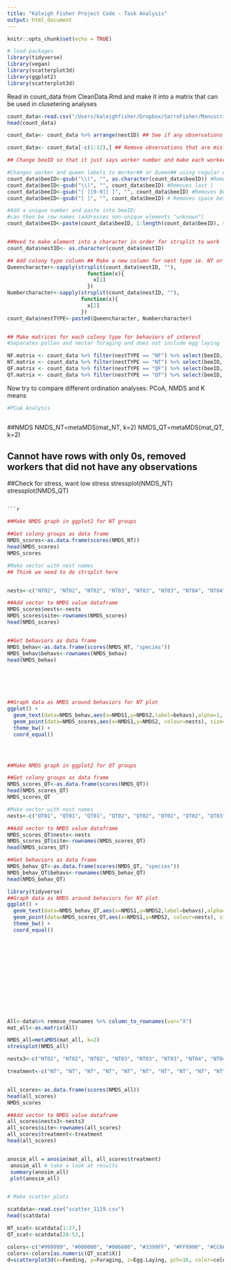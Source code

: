 ```yaml
---
title: "Kaleigh Fisher Project Code - Task Analysis"
output: html_document
---
```


```r
knitr::opts_chunk$set(echo = TRUE)
```

```r
# load packages 
library(tidyverse)
library(vegan)
library(scatterplot3d)
library(ggplot2)
library(scatterplot3d)

```

Read in count_data from CleanData.Rmd and make it into a matrix that can be used in clusetering analyses 
```r
count_data<-read.csv("/Users/kaleighfisher/Dropbox/SarroFisher/Manuscript_analyses/count_data.csv")
head(count_data)

count_data<- count_data %>% arrange(nestID) ## See if any observations are mislabelled 

count_data<- count_data[-c(1:12),] ## Remove observations that are mislabelled 

## Change beeID so that it just says worker number and make each worker unique so that it can be used as a row name in the matrix 

#Changes worker and queen labels to Worker## or Queen## using regular expressions
count_data$beeID<-gsub("\\(", "", as.character(count_data$beeID)) #Removes first (
count_data$beeID<-gsub("\\)", "", count_data$beeID) #Removes last )
count_data$beeID<-gsub("[ ][0-9][ ]", "", count_data$beeID) #Removes Boris number/spaces for workers
count_data$beeID<-gsub("[ ]", "", count_data$beeID) # Removes space between Queen and number 

#Add a unique number and paste into beeID; 
#can then be row names (addresses non-unique elements "unknown")
count_data$beeID<-paste(count_data$beeID, 1:length(count_data$beeID), sep="_")


##Need to make element into a character in order for strsplit to work 
count_data$nestID<- as.character(count_data$nestID)

## Add colony type column ## Make a new column for nest type ie. NT or QT 
Queencharacter<-sapply(strsplit(count_data$nestID, ""), 
                          function(x){
                            x[1]
                          })
Numbercharacter<-sapply(strsplit(count_data$nestID, ""),
                        function(x){
                          x[2]
                        })    
count_data$nestTYPE<-paste0(Queencharacter, Numbercharacter)


## Make matrices for each colony type for behaviors of interest 
#Separates pollen and nectar foraging and does not include egg laying 

NF.matrix <- count_data %>% filter(nestTYPE == "NF") %>% select(beeID, feedsbrood, pollenforaging, nectarforaging) %>% remove_rownames %>% column_to_rownames(var="beeID")
NT.matrix <- count_data %>% filter(nestTYPE == "NT") %>% select(beeID, feedsbrood, pollenforaging, nectarforaging) %>% remove_rownames %>% column_to_rownames(var="beeID")
QF.matrix <- count_data %>% filter(nestTYPE == "QF") %>% select(beeID, feedsbrood, pollenforaging, nectarforaging) %>% remove_rownames %>% column_to_rownames(var="beeID")
QT.matrix <- count_data %>% filter(nestTYPE == "QT") %>% select(beeID, feedsbrood, pollenforaging, nectarforaging) %>% remove_rownames %>% column_to_rownames(var="beeID")
```

Now try to compare different ordination analyses: PCoA, NMDS and K means 

```r
#PCoA Analysis 



```







##NMDS 
NMDS_NT=metaMDS(mat_NT, k=2)
NMDS_QT=metaMDS(mat_QT, k=2)

## Cannot have rows with only 0s, removed workers that did not have any observations

##Check for stress, want low stress 
stressplot(NMDS_NT)
stressplot(NMDS_QT)







```

```r



```








```r

##Make NMDS graph in ggplot2 for NT groups

##Get colony groups as data frame 
NMDS_scores<-as.data.frame(scores(NMDS_NT))
head(NMDS_scores)
NMDS_scores

#Make vector with nest names 
## Think we need to do strsplit here 


nests<-c("NT02", "NT02", "NT02", "NT03", "NT03", "NT03", "NT04", "NT04", "NT04", "NT05", "NT05", "NT05", "NT06", "NT06", "NT06", "NT07", "NT07", "NT07", "NT10", "NT10", "NT10", "NT11", "NT11", "NT11", "NT13", "NT13", "NT13")

##Add vector to NMDS value dataframe
NMDS_scores$nests<-nests
NMDS_scores$site<-rownames(NMDS_scores)
head(NMDS_scores)


##Get behaviors as data frame 
NMDS_behav<-as.data.frame(scores(NMDS_NT, "species"))
NMDS_behav$behavs<-rownames(NMDS_behav)
head(NMDS_behav)






##Graph data as NMDS around behaviors for NT plot 
ggplot() + 
  geom_text(data=NMDS_behav,aes(x=NMDS1,y=NMDS2,label=behavs),alpha=1, nudge_x=-.2) +  #add behavior labels
  geom_point(data=NMDS_scores,aes(x=NMDS1,y=NMDS2, colour=nests), size=3, alpha=0.4) + # add points 
  theme_bw() + 
  coord_equal() 
  




```

```r

##Make NMDS graph in ggplot2 for QT groups

##Get colony groups as data frame 
NMDS_scores_QT<-as.data.frame(scores(NMDS_QT))
head(NMDS_scores_QT)
NMDS_scores_QT

#Make vector with nest names 
nests<-c("QT01", "QT01", "QT01", "QT02", "QT02", "QT02", "QT02", "QT03", "QT03", "QT03", "QT03", "QT11", "QT11", "QT11", "QT11", "QT12", "QT12", "QT12", "QT12", "QT13", "QT13", "QT13", "QT15", "QT15", "QT15", "QT15") 

##Add vector to NMDS value dataframe
NMDS_scores_QT$nests<-nests
NMDS_scores_QT$site<-rownames(NMDS_scores_QT)
head(NMDS_scores_QT)

##Get behaviors as data frame 
NMDS_behav_QT<-as.data.frame(scores(NMDS_QT, "species"))
NMDS_behav_QT$behavs<-rownames(NMDS_behav_QT)
head(NMDS_behav_QT)

library(tidyverse)
##Graph data as NMDS around behaviors for NT plot 
ggplot() + 
  geom_text(data=NMDS_behav_QT,aes(x=NMDS1,y=NMDS2,label=behavs),alpha=1) +  #add behavior labels
  geom_point(data=NMDS_scores_QT,aes(x=NMDS1,y=NMDS2, colour=nests), size=3) + # add points 
  theme_bw() + 
  coord_equal() 
  














```

```r

All<-data%>% remove_rownames %>% column_to_rownames(var="X")
mat_all<-as.matrix(All)

NMDS_all=metaMDS(mat_all, k=2)
stressplot(NMDS_all)

nests3<-c("NT02", "NT02", "NT02", "NT03", "NT03", "NT03", "NT04", "NT04", "NT04", "NT05", "NT05", "NT05", "NT06", "NT06", "NT06", "NT07", "NT07", "NT07", "NT10", "NT10", "NT10", "NT11", "NT11", "NT11", "NT13", "NT13", "NT13", "QT01", "QT01", "QT01", "QT02", "QT02", "QT02", "QT02", "QT03", "QT03", "QT03", "QT03", "QT11", "QT11", "QT11", "QT11", "QT12", "QT12", "QT12", "QT12", "QT13", "QT13", "QT13", "QT15", "QT15", "QT15", "QT15") 

treatment<-c("NT", "NT", "NT", "NT", "NT", "NT", "NT", "NT", "NT", "NT", "NT", "NT", "NT", "NT", "NT", "NT", "NT", "NT", "NT", "NT", "NT", "NT", "NT", "NT", "NT", "NT", "NT", "QT", "QT", "QT", "QT", "QT", "QT", "QT", "QT", "QT", "QT", "QT", "QT", "QT", "QT", "QT", "QT", "QT", "QT", "QT", "QT", "QT", "QT", "QT", "QT", "QT", "QT")


all_scores<-as.data.frame(scores(NMDS_all))
head(all_scores)
NMDS_scores

##Add vector to NMDS value dataframe
all_scores$nests3<-nests3
all_scores$site<-rownames(all_scores)
all_scores$treatment<-treatment
head(all_scores)


anosim_all = anosim(mat_all, all_scores$treatment)
 anosim_all # take a look at results
 summary(anosim_all)
 plot(anosim_all)



```



```r

# Make scatter plots 

scatdata<-read.csv("scatter_1119.csv")
head(scatdata)

NT_scat<-scatdata[1:27,]
QT_scat<-scatdata[28:53,]

colors<-c("#999999", "#000000", "#006600", "#3399FF", "#FF9900", "#CC6666", "#990033")
colors<-colors[as.numeric(QT_scat$X)]
d=scatterplot3d(x=Feeding, y=Foraging, z=Egg.Laying, pch=16, color=colors)




```


